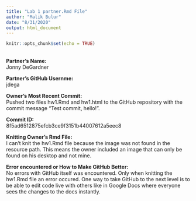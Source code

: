 ```yaml
---
title: "Lab 1 partner.Rmd File"
author: "Malik Bulur"
date: "8/31/2020"
output: html_document
---
```


```r
knitr::opts_chunk$set(echo = TRUE)
```

<br>**Partner's Name:**
<br>Jonny DeGardner

**Partner's GitHub Usernme:** 
<br>jdega

**Owner's Most Recent Commit:**
<br>Pushed two files hw1.Rmd and hw1.html to the GitHub repository with the commit message "Test commit, hello!".

**Commit ID:**
<br>8f5ad6512875efcb3ce9f3151b44007612a5eec8

**Knitting Owner's Rmd File:**
<br>I can't knit the hw1.Rmd file because the image was not found in the resource path. This means the owner included an image that can only be found on his desktop and not mine.

**Error encountered or How to Make GitHub Better:**
<br>No errors with GitHub itself was encountered. Only when knitting the hw1.Rmd file an error occured. One way to take GitHub to the next level is to be able to edit code live with others like in Google Docs where everyone sees the changes to the docs instantly.